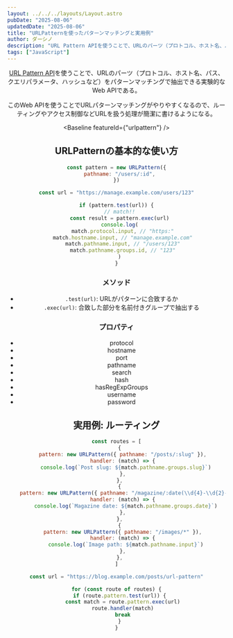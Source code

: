 ```yaml
---
layout: ../../../layouts/Layout.astro
pubDate: "2025-08-06"
updatedDate: "2025-08-06"
title: "URLPatternを使ったパターンマッチングと実用例"
author: ダーシノ
description: "URL Pattern APIを使うことで、URLのパーツ（プロトコル、ホスト名、パス、クエリパラメータ、ハッシュなど）をパターンマッチングで抽出できる実験的なWeb APIである。このWeb APIを使うことで、URLパターンマッチングがやりやすくなるので、ルーティングやアクセス制御などURLを扱う処理が簡潔に書けるようになる。"
tags: ["JavaScript"]
---
```



<Header {...frontmatter} />

[URL Pattern API](https://developer.mozilla.org/en-US/docs/Web/API/URL_Pattern_API)を使うことで、URLのパーツ（プロトコル、ホスト名、パス、クエリパラメータ、ハッシュなど）をパターンマッチングで抽出できる実験的なWeb APIである。

このWeb APIを使うことでURLパターンマッチングがやりやすくなるので、ルーティングやアクセス制御などURLを扱う処理が簡潔に書けるようになる。

<Baseline featureId={"urlpattern"} />

## URLPatternの基本的な使い方

```js
const pattern = new URLPattern({
  pathname: "/users/:id",
})

const url = "https://manage.example.com/users/123"

if (pattern.test(url)) {
  // match!!
  const result = pattern.exec(url)
  console.log(
    match.protocol.input, // "https:"
    match.hostname.input, // "manage.example.com"
    match.pathname.input, // "/users/123"
    match.pathname.groups.id, // "123"
  )
}
```

### メソッド
- `.test(url)`: URLがパターンに合致するか
- `.exec(url)`: 合致した部分を名前付きグループで抽出する

### プロパティ

- protocol
- hostname
- port
- pathname
- search
- hash
- hasRegExpGroups
- username
- password


## 実用例: ルーティング

```js
const routes = [
  {
    pattern: new URLPattern({ pathname: "/posts/:slug" }),
    handler: (match) => {
      console.log(`Post slug: ${match.pathname.groups.slug}`)
    },
  },
  {
    pattern: new URLPattern({ pathname: "/magazine/:date(\\d{4}-\\d{2}-\\d{2})" }),
    handler: (match) => {
      console.log(`Magazine date: ${match.pathname.groups.date}`)
    },
  },
  {
    pattern: new URLPattern({ pathname: "/images/*" }),
    handler: (match) => {
      console.log(`Image path: ${match.pathname.input}`)
    },
  },
]

const url = "https://blog.example.com/posts/url-pattern"

for (const route of routes) {
  if (route.pattern.test(url)) {
    const match = route.pattern.exec(url)
    route.handler(match)
    break
  }
}
```
